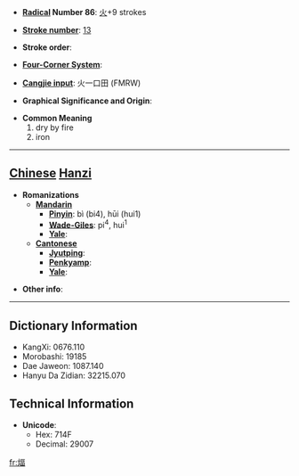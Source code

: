 * '''[[Wiktionary:Chinese radical index| Radical]] Number 86''': [[Wiktionary:Chinese radical index 火|火]]+9 strokes

* '''[[Wiktionary:Chinese total strokes index|Stroke number]]''': [[Wiktionary:Chinese total strokes index 13|13]]

* '''Stroke order''': 

* '''[[Wiktionary:Chinese four corner index|Four-Corner System]]''': 

* '''[[Wiktionary:Chinese Cangjie index|Cangjie input]]''': 火一口田 (FMRW)

* '''Graphical Significance and Origin''': 

* '''Common Meaning'''
*#dry by fire
*# iron


----

== [[Chinese]] [[Hanzi]] ==

* '''Romanizations'''
** '''[[Mandarin]]'''
*** '''[[Pinyin]]''': bì (bi4), hūi (hui1)
*** '''[[Wade-Giles]]''': pi<sup>4</sup>, hui<sup>1</sup>
*** '''[[Yale]]''': 
** '''[[Cantonese]]'''
*** '''[[Jyutping]]''':
*** '''[[Penkyamp]]''': 
*** '''[[Yale]]''': 

* '''Other info''': 

----

== Dictionary Information ==

* KangXi: 0676.110
* Morobashi: 19185
* Dae Jaweon: 1087.140
* Hanyu Da Zidian: 32215.070

== Technical Information ==

* '''Unicode''':
** Hex: 714F
** Decimal: 29007

[[fr:煏]]